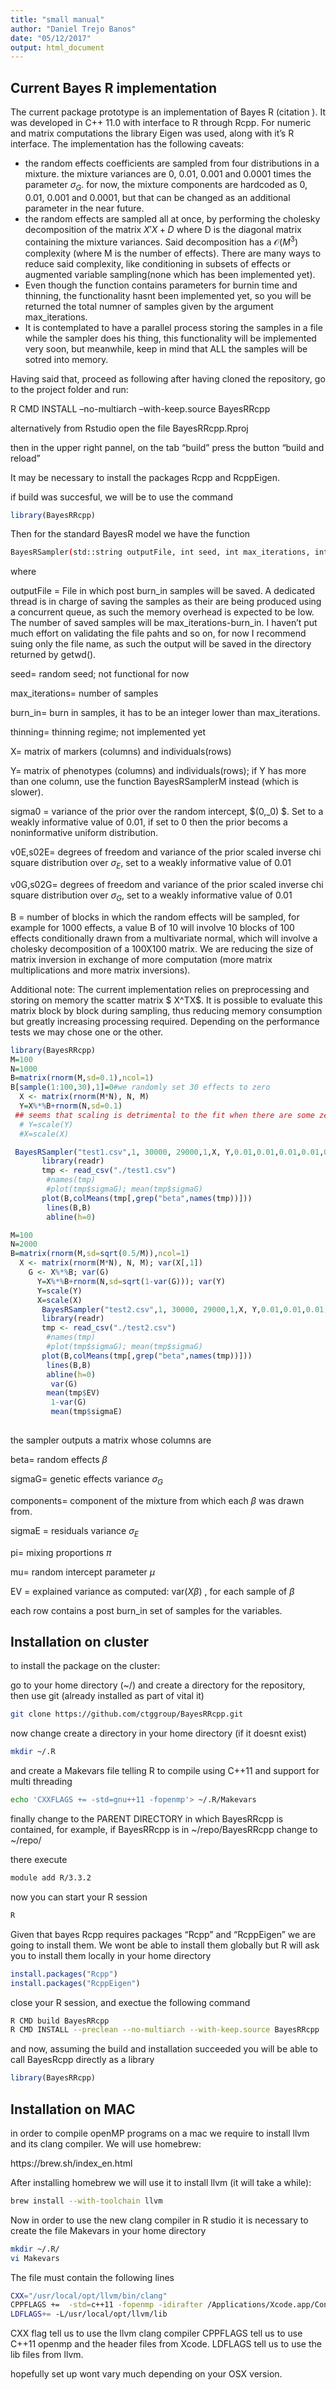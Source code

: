 ```yaml
---
title: "small manual"
author: "Daniel Trejo Banos"
date: "05/12/2017"
output: html_document
---
```


## Current Bayes R implementation

The current package prototype is an implementation of Bayes R (citation ). It was developed in C++ 11.0 with interface to R through Rcpp. For numeric and matrix computations the library Eigen was used, along with it's R interface. The implementation has the following caveats:

- the random effects coefficients are sampled from four distributions in a mixture. the mixture variances are 0, 0.01, 0.001 and 0.0001 times the parameter $\sigma_{G}$. for now, the mixture components are hardcoded as 0, 0.01, 0.001 and 0.0001, but that can be changed as an additional parameter in the near future.
- the random effects are sampled all at once, by performing the cholesky decomposition of the matrix $X'X+D$ where D is the diagonal matrix containing the mixture variances. Said decomposition has a $\mathcal{O}\left( M^3\right)$ complexity (where M is the number of effects). There are many ways to reduce said complexity, like conditioning in subsets of effects or augmented variable sampling(none which has been implemented yet).
- Even though the function contains parameters for burnin time and thinning, the functionality hasnt been implemented yet, so you will be returned the total numner of samples given by the argument max_iterations. 
- It is contemplated to have a parallel process storing the samples in a file while the sampler does his thing, this functionality will be implemented very soon, but meanwhile, keep in mind that ALL the samples will be sotred into memory.

Having said that, proceed as following after having cloned the repository, go to the project folder and run:

 R CMD INSTALL --no-multiarch --with-keep.source BayesRRcpp

alternatively from Rstudio open the file BayesRRcpp.Rproj

then in the upper right pannel, on the tab "build" press the button "build and reload"

It may be necessary to install the packages Rcpp and RcppEigen.

if build was succesful, we will be to use the command

```r
library(BayesRRcpp)

```



Then for the standard BayesR model we have the function

```bash
BayesRSampler(std::string outputFile, int seed, int max_iterations, int burn_in, int thinning, Eigen::MatrixXd X, Eigen::VectorXd Y,double sigma0, double v0E, double s02E, double v0G, double s02G, int B)
```

where 

outputFile = File in which post burn_in samples will be saved. A dedicated thread is in charge of saving the samples as their are being produced using a concurrent queue, as such the memory overhead is expected to be low. The number of saved samples will be max_iterations-burn_in. I haven't put much effort on validating the file pahts and so on, for now I recommend suing only the file name, as such the output will be saved in the directory returned by getwd().

seed= random seed; not functional for now

max_iterations= number of samples

burn_in= burn in samples, it has to be an integer lower than max_iterations. 

thinning= thinning regime; not implemented yet

X= matrix of markers (columns) and individuals(rows)

Y= matrix of phenotypes (columns) and individuals(rows); if Y has more than one column, use the function BayesRSamplerM instead (which is slower).

sigma0 = variance of the prior over the random intercept, $\mu \sim \mathcal{N}\left(0,\sigma_0\right) $. Set to a weakly informative value of 0.01, if set to 0 then the prior becoms a noninformative uniform distribution.

v0E,s02E=  degrees of freedom and variance of the prior scaled inverse chi square distribution over $\sigma_{E}$, set to a weakly informative value of 0.01

v0G,s02G=  degrees of freedom and variance of the prior scaled inverse chi square distribution over $\sigma_{G}$, set to a weakly informative value of 0.01

B = number of blocks in which the random effects will be sampled, for example for 1000 effects, a value B of 10 will involve 10 blocks of 100 effects conditionally drawn from a multivariate normal, which will involve a cholesky decomposition of a 100X100 matrix. We are reducing the size of matrix inversion in exchange of more computation (more matrix multiplications and more matrix inversions).

Additional note: The current implementation relies on preprocessing and storing on memory the scatter matrix $ X^TX$. It is possible to evaluate this matrix block by block during sampling, thus reducing memory consumption but greatly increasing processing required. Depending on the performance tests we may chose one or the other.


```r
library(BayesRRcpp)
M=100
N=1000
B=matrix(rnorm(M,sd=0.1),ncol=1)
B[sample(1:100,30),1]=0#we randomly set 30 effects to zero
  X <- matrix(rnorm(M*N), N, M)
  Y=X%*%B+rnorm(N,sd=0.1)
 ## seems that scaling is detrimental to the fit when there are some zero coefficients?
  # Y=scale(Y)
  #X=scale(X)

 BayesRSampler("test1.csv",1, 30000, 29000,1,X, Y,0.01,0.01,0.01,0.01,0.01,10)
       library(readr)
       tmp <- read_csv("./test1.csv")
        #names(tmp)
        #plot(tmp$sigmaG); mean(tmp$sigmaG)
       plot(B,colMeans(tmp[,grep("beta",names(tmp))]))
        lines(B,B)
        abline(h=0)

M=100
N=2000
B=matrix(rnorm(M,sd=sqrt(0.5/M)),ncol=1)
  X <- matrix(rnorm(M*N), N, M); var(X[,1])
    G <- X%*%B; var(G)
      Y=X%*%B+rnorm(N,sd=sqrt(1-var(G))); var(Y)
      Y=scale(Y)
      X=scale(X)
       BayesRSampler("test2.csv",1, 30000, 29000,1,X, Y,0.01,0.01,0.01,0.01,0.01,2)
       library(readr)
       tmp <- read_csv("./test2.csv")
        #names(tmp)
        #plot(tmp$sigmaG); mean(tmp$sigmaG)
       plot(B,colMeans(tmp[,grep("beta",names(tmp))]))
        lines(B,B)
        abline(h=0)
         var(G)
        mean(tmp$EV)
         1-var(G)
         mean(tmp$sigmaE)
         
```

the sampler outputs a matrix whose columns are

beta= random effects $\beta$

sigmaG= genetic effects variance $\sigma_{G}$

components= component of the mixture from which each $\beta$ was drawn from.

sigmaE = residuals variance $\sigma_{E}$

pi= mixing proportions $\pi$

mu= random intercept parameter $\mu$

EV = explained variance as computed: $\mathrm{var} \left(X\beta\right)$ , for each sample of $\beta$ 

each row contains a post burn_in set of samples for the variables.

## Installation on cluster

to install the package on the cluster:

go to your home directory (~/) and create a directory for the repository, then use git (already installed as part of vital it)

```bash
git clone https://github.com/ctggroup/BayesRRcpp.git
```

now change create a directory in your home directory (if it doesnt exist)

```bash
mkdir ~/.R
```

and create a Makevars file telling R to compile using  C++11 and support for multi threading

```bash
echo 'CXXFLAGS += -std=gnu++11 -fopenmp'> ~/.R/Makevars
```

finally change to the PARENT DIRECTORY in which BayesRRcpp is contained, for example, if BayesRRcpp is in ~/repo/BayesRRcpp change to ~/repo/

there execute

```bash
module add R/3.3.2
```

now you can start your R session

```bash
R

```


Given that bayes Rcpp requires packages "Rcpp" and "RcppEigen" we are going to install them. We wont be able to install them globally but R will ask you to install them locally in your home directory

```r
install.packages("Rcpp")
install.packages("RcppEigen")

```

close your R session, and exectue the following command

```bash
R CMD build BayesRRcpp
R CMD INSTALL --preclean --no-multiarch --with-keep.source BayesRRcpp
```

and now, assuming the build and installation succeeded you will be able to call BayesRcpp directly as a library

```r
library(BayesRRcpp)
```


## Installation on MAC

in order to compile openMP programs on a mac we require to install llvm and its clang compiler. We will use homebrew:

https://brew.sh/index_en.html

After installing homebrew we will use it to install llvm (it will take a while):

```bash
brew install --with-toolchain llvm
```

Now in order to use the new clang compiler in R studio it is necessary to create the file Makevars in your home directory

```bash
mkdir ~/.R/
vi Makevars
```

The file must contain the following lines 

```bash
CXX="/usr/local/opt/llvm/bin/clang"
CPPFLAGS +=  -std=c++11 -fopenmp -idirafter /Applications/Xcode.app/Contents/Developer/Platforms/MacOSX.platform/Developer/SDKs/MacOSX.sdk/usr/include/
LDFLAGS+= -L/usr/local/opt/llvm/lib
```

CXX flag tell us to use the llvm clang compiler
CPPFLAGS tell us to use C++11 openmp and the header files from Xcode.
LDFLAGS tell us to use the lib files from llvm.

hopefully set up wont vary much depending on your OSX version.
